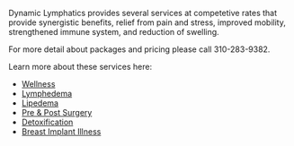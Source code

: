Dynamic Lymphatics provides several services at competetive rates that provide synergistic benefits, relief from pain and stress, improved mobility, strengthened immune system, and reduction of swelling.

For more detail about packages and pricing please call 310-283-9382.

Learn more about these services here:
- [Wellness](/services/wellness)
- [Lymphedema](/services/lymphedema)
- [Lipedema](/services/lymphedema)
- [Pre & Post Surgery](/services/surgeries)
- [Detoxification](/services/detoxification)
- [Breast Implant Illness](/services/breastimplantillness)
